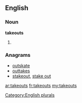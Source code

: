 ==English==

===Noun===
'''takeouts'''

# {{plural of|[[takeout]]}}

===Anagrams===
* [[outskate#English|outskate]]
* [[outtakes#English|outtakes]]
* [[stakeout#English|stakeout]], [[stake out#English|stake out]]

[[Category:English plurals]]

[[ar:takeouts]]
[[fr:takeouts]]
[[my:takeouts]]